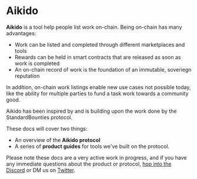
# Aikido

**Aikido** is a tool help people list work on-chain. Being on-chain has many advantages:
- Work can be listed and completed through different marketplaces and tools
- Rewards can be held in smart contracts that are released as soon as work is completed
- An on-chain record of work is the foundation of an immutable, soveriegn reputation

In addition, on-chain work listings enable new use cases not possible today, like the ability for multiple parties to fund a task work towards a community good. 

Aikido has been inspired by and is building upon the work done by the StandardBounties protocol.

These docs will cover two things:
- An overview of the **Aikido protocol**
- A series of **product guides** for tools we've built on the protocol.

Please note these docs are a very active work in progress, and if you have any immediate questions about the product or protocol, [hop into the Discord](https://discord.gg/JKjY5tmvSu) or DM us on [Twitter](https://www.twitter.com/withaikido).